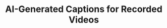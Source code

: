 ---
title: 'AI-Generated Captions for Recorded Videos'
description: 'Learn how to enable AI-generated captions for your recorded videos'
---